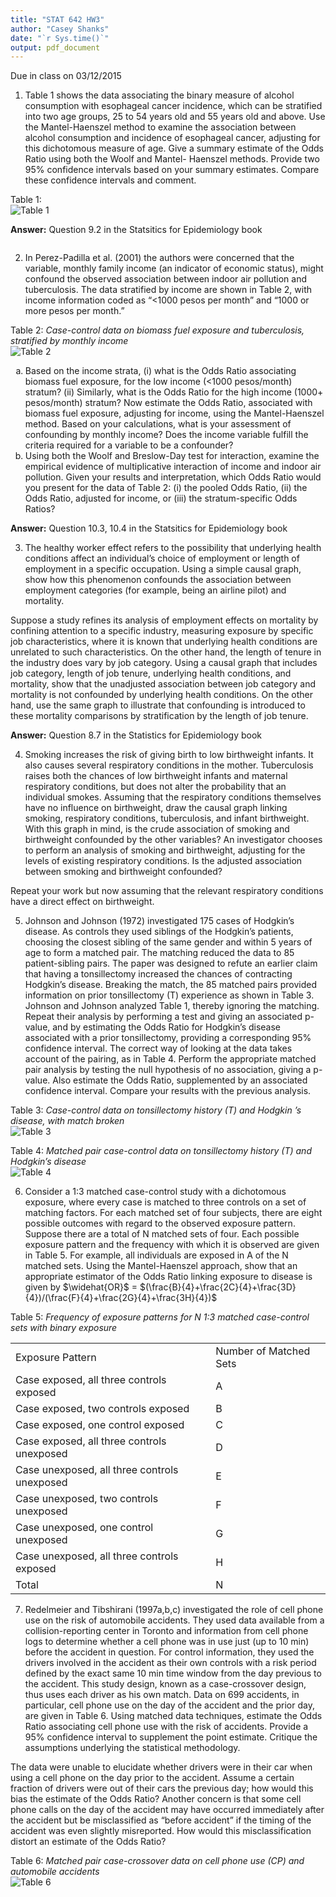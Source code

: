 ```yaml
---
title: "STAT 642 HW3"
author: "Casey Shanks"
date: "`r Sys.time()`"
output: pdf_document
---
```


Due in class on 03/12/2015

1. Table 1 shows the data associating the binary measure of alcohol consumption with esophageal cancer incidence, which can be stratified into two age groups, 25 to 54 years old and 55 years old and above. Use the Mantel-Haenszel method to examine the association between alcohol consumption and incidence of esophageal cancer, adjusting for this dichotomous measure of age. Give a summary estimate of the Odds Ratio using both the Woolf and Mantel- Haenszel methods. Provide two 95% confidence intervals based on your summary estimates. Compare these confidence intervals and comment.

Table 1:  
![Table 1](table1.png)

**Answer:** Question 9.2 in the Statsitics for Epidemiology book

```r

```


2. In Perez-Padilla et al. (2001) the authors were concerned that the variable, monthly family income (an indicator of economic status), might confound the observed association between indoor air pollution and tuberculosis. The data stratified by income are shown in Table 2, with income information coded as “<1000 pesos per month” and “1000 or more pesos per month.”

Table 2: _Case-control data on biomass fuel exposure and tuberculosis, stratified by monthly income_  
![Table 2](table2.png)

(a) Based on the income strata, (i) what is the Odds Ratio associating biomass fuel exposure, for the
low income (<1000 pesos/month) stratum? (ii) Similarly, what is the Odds Ratio for the high income (1000+ pesos/month) stratum? Now estimate the Odds Ratio, associated with biomass fuel exposure, adjusting for income, using the Mantel-Haenszel method. Based on your calculations, what is your assessment of confounding by monthly income? Does the income variable fulfill the criteria required for a variable to be a confounder?
(b) Using both the Woolf and Breslow-Day test for interaction, examine the empirical evidence of multiplicative interaction of income and indoor air pollution. Given your results and interpretation, which Odds Ratio would you present for the data of Table 2: (i) the pooled Odds Ratio, (ii) the Odds Ratio, adjusted for income, or (iii) the stratum-specific Odds Ratios?

**Answer:** Question 10.3, 10.4 in the Statsitics for Epidemiology book

3. The healthy worker effect refers to the possibility that underlying health conditions affect an individual’s choice of employment or length of employment in a specific occupation. Using a simple causal graph, show how this phenomenon confounds the association between employment categories (for example, being an airline pilot) and mortality.

Suppose a study refines its analysis of employment effects on mortality by confining attention to a specific industry, measuring exposure by specific job characteristics, where it is known that underlying health conditions are unrelated to such characteristics. On the other hand, the length of tenure in the industry does vary by job category. Using a causal graph that includes job category, length of job tenure, underlying health conditions, and mortality, show that the unadjusted association between job category and mortality is not confounded by underlying health conditions. On the other hand, use the same graph to illustrate that confounding is introduced to these mortality comparisons by stratification by the length of job tenure.

**Answer:** Question 8.7 in the Statistics for Epidemiology book

4. Smoking increases the risk of giving birth to low birthweight infants. It also causes several respiratory conditions in the mother. Tuberculosis raises both the chances of low birthweight infants and maternal respiratory conditions, but does not alter the probability that an individual smokes. Assuming that the respiratory conditions themselves have no influence on birthweight, draw the causal graph linking smoking, respiratory conditions, tuberculosis, and infant birthweight. With this graph in mind, is the crude association of smoking and birthweight confounded by the other variables? An investigator chooses to perform an analysis of smoking and birthweight, adjusting for the levels of existing respiratory conditions. Is the adjusted association between smoking and birthweight confounded?

Repeat your work but now assuming that the relevant respiratory conditions have a direct effect on birthweight.

5. Johnson and Johnson (1972) investigated 175 cases of Hodgkin’s disease. As controls they used siblings of the Hodgkin’s patients, choosing the closest sibling of the same gender and within 5 years of age to form a matched pair. The matching reduced the data to 85 patient-sibling pairs. The paper was designed to refute an earlier claim that having a tonsillectomy increased the chances of contracting Hodgkin’s disease. Breaking the match, the 85 matched pairs provided information on prior tonsillectomy (T) experience as shown in Table 3.
  Johnson and Johnson analyzed Table 1, thereby ignoring the matching. Repeat their analysis by performing a test and giving an associated p-value, and by estimating the Odds Ratio for Hodgkin’s disease associated with a prior tonsillectomy, providing a corresponding 95% confidence interval.
  The correct way of looking at the data takes account of the pairing, as in Table 4. Perform the appropriate matched pair analysis by testing the null hypothesis of no association, giving a p- value. Also estimate the Odds Ratio, supplemented by an associated confidence interval. Compare your results with the previous analysis.

Table 3: _Case-control data on tonsillectomy history (T) and Hodgkin ‘s disease, with match broken_  
![Table 3](table3.png)

Table 4: _Matched pair case-control data on tonsillectomy history (T) and Hodgkin’s disease_  
![Table 4](table4.png)

6. Consider a 1:3 matched case-control study with a dichotomous exposure, where every case is matched to three controls on a set of matching factors. For each matched set of four subjects, there are eight possible outcomes with regard to the observed exposure pattern. Suppose there are a total of N matched sets of four. Each possible exposure pattern and the frequency with which it is observed are given in Table 5. For example, all individuals are exposed in A of the N matched sets. Using the Mantel-Haenszel approach, show that an appropriate estimator of the
Odds Ratio linking exposure to disease is given by $\widehat{OR}$ = $(\frac{B}{4}+\frac{2C}{4}+\frac{3D}{4})/(\frac{F}{4}+\frac{2G}{4}+\frac{3H}{4})$

Table 5: _Frequency of exposure patterns for N 1:3 matched case-control sets with binary exposure_  


------------------------------------------------  ----------------------
Exposure Pattern                                  Number of Matched Sets
Case exposed, all three controls exposed                    A
Case exposed, two controls exposed                          B
Case exposed, one control exposed                           C
Case exposed, all three controls unexposed                  D
Case unexposed, all three controls unexposed                E
Case unexposed, two controls unexposed                      F
Case unexposed, one control unexposed                       G
Case unexposed, all three controls exposed                  H   
Total                                                       N
------------------------------------------------  ----------------------


7. Redelmeier and Tibshirani (1997a,b,c) investigated the role of cell phone use on the risk of automobile accidents. They used data available from a collision-reporting center in Toronto and information from cell phone logs to determine whether a cell phone was in use just (up to 10 min) before the accident in question. For control information, they used the drivers involved in the accident as their own controls with a risk period defined by the exact same 10 min time window from the day previous to the accident. This study design, known as a case-crossover design, thus uses each driver as his own match. Data on 699 accidents, in particular, cell phone use on the day of the accident and the prior day, are given in Table 6. Using matched data techniques, estimate the Odds Ratio associating cell phone use with the risk of accidents. Provide a 95% confidence interval to supplement the point estimate. Critique the assumptions underlying the statistical methodology.

The data were unable to elucidate whether drivers were in their car when using a cell phone on the day prior to the accident. Assume a certain fraction of drivers were out of their cars the previous day; how would this bias the estimate of the Odds Ratio? Another concern is that some cell phone calls on the day of the accident may have occurred immediately after the accident but be misclassified as “before accident” if the timing of the accident was even slightly misreported. How would this misclassification distort an estimate of the Odds Ratio?

Table 6: _Matched pair case-crossover data on cell phone use (CP) and automobile accidents_  
![Table 6](table6.png)